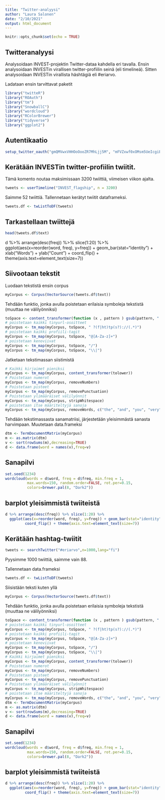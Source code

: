 ---
title: "Twitter-analyysi"
author: "Laura Salonen"
date: "2/10/2021"
output: html_document
---

```{r setup, include=FALSE}
knitr::opts_chunk$set(echo = TRUE)
```

## Twitteranalyysi

Analysoidaan INVEST-projektin Twitter-dataa kahdella eri tavalla. Ensin analysoidaan INVESTin virallisen twitter-profiilin seinä (eli timelineä).
Sitten analysoidaan INVESTin virallista häshtägiä eli #eriarvo.

Ladataan ensin tarvittavat paketit

```{r message=F}
library("twitteR")
library("ROAuth")
library("tm")
library("SnowballC")
library("wordcloud")
library("RColorBrewer")
library("tidyverse")
library("ggplot2")
```

## Autentikaatio
```{r message=F, echo=F}
setup_twitter_oauth("gmQMVwxVHHOoOooZR7MhLjj5M", "mFVZxwf0xOMsm5UeIcgiE7WtY9nRWv6NUB5u8keeXwiEr4rGM1", "373909376-T0MK4g5keyziBRQkGP4isyAcz1SdnhIwFpajyFX2", "qla3LKgZlxMRtK9dqrjCerGlF0voRIrYBcpLpsx30R0dx")
```

## Kerätään INVESTin twitter-profiilin twiitit.

Tämä komento noutaa maksimissaan 3200 twiittiä, viimeisen viikon ajalta.

```{r}
tweets <- userTimeline("INVEST_flagship", n = 3200)
```

Saimme 52 twiittiä. Tallennetaan kerätyt twiitit dataframeksi.

```{r message=F}
tweets.df <- twListToDF(tweets)
```

## Tarkastellaan twiittejä

```{r}
head(tweets.df$text)
```

d %>% arrange(desc(freq)) %>% slice(1:20) %>% 
  ggplot(aes(x=reorder(word, freq), y=freq)) + geom_bar(stat="identity") + xlab("Words") + ylab("Count") +
         coord_flip() + theme(axis.text=element_text(size=7))

## Siivootaan tekstit

Luodaan tekstistä ensin corpus

```{r}
myCorpus <- Corpus(VectorSource(tweets.df$text))
```

Tehdään funktio, jonka avulla poistetaan erilaisia symboleja tekstistä (muuttaa ne välilyönniksi)

```{r warning=F}
toSpace <- content_transformer(function (x , pattern ) gsub(pattern, " ", x))
# poistetaan kaikki tinyurl-osoitteet 
myCorpus <- tm_map(myCorpus, toSpace, " ?(f|ht)tp(s?)://(.*)")
# poistetaan kaikki profiili-tagit
myCorpus <- tm_map(myCorpus, toSpace, "@[A-Za-z]+")
# poistetaan kenoviivat
myCorpus <- tm_map(myCorpus, toSpace, "/")
myCorpus <- tm_map(myCorpus, toSpace, "\\|")
```

Jatketaan tekstimassan siistimistä

```{r warning=F}
# Kaikki kirjaimet pieniksi
myCorpus <- tm_map(myCorpus, content_transformer(tolower))
# Poistetaan numerot
myCorpus <- tm_map(myCorpus, removeNumbers)
# Poistetaan pisteet
myCorpus <- tm_map(myCorpus, removePunctuation)
# Poistetaan ylimääräiset välilyönnit
myCorpus <- tm_map(myCorpus, stripWhitespace)
# poistetaan itse määriteltyjä sanoja
myCorpus <- tm_map(myCorpus, removeWords, c("the", "and", "you", "very", "are", "for"))
```

Tehdään tekstimassasta sanamatriisi, järjestetään yleisimmästä sanasta harvimpaan.
Muutetaan data.frameksi

```{r}
dtm <- TermDocumentMatrix(myCorpus)
m <- as.matrix(dtm)
v <- sort(rowSums(m),decreasing=TRUE)
d <- data.frame(word = names(v),freq=v)
```

## Sanapilvi
```{r warning=F}
set.seed(1234)
wordcloud(words = d$word, freq = d$freq, min.freq = 1,
          max.words=150, random.order=FALSE, rot.per=0.15, 
          colors=brewer.pal(8, "Dark2"))
```
## barplot yleisimmistä twiiteistä

```{r}
d %>% arrange(desc(freq)) %>% slice(1:20) %>% 
  ggplot(aes(x=reorder(word, freq), y=freq)) + geom_bar(stat="identity") + xlab("Words") + ylab("Count") +
         coord_flip() + theme(axis.text=element_text(size=7))
```

## Kerätään hashtag-twiitit

```{r}
tweets <- searchTwitter("#eriarvo",n=1000,lang="fi")
```

Pyysimme 1000 twiittiä, saimme vain 88.

Tallennetaan data.frameksi

```{r message=F}
tweets.df <- twListToDF(tweets)
```

Siisistään teksti kuten yllä

```{r}
myCorpus <- Corpus(VectorSource(tweets.df$text))
```

Tehdään funktio, jonka avulla poistetaan erilaisia symboleja tekstistä (muuttaa ne välilyönniksi)

```{r warning=F}
toSpace <- content_transformer(function (x , pattern ) gsub(pattern, " ", x))
# poistetaan kaikki tinyurl-osoitteet 
myCorpus <- tm_map(myCorpus, toSpace, " ?(f|ht)tp(s?)://(.*)")
# poistetaan kaikki profiili-tagit
myCorpus <- tm_map(myCorpus, toSpace, "@[A-Za-z]+")
# poistetaan kenoviivat
myCorpus <- tm_map(myCorpus, toSpace, "/")
myCorpus <- tm_map(myCorpus, toSpace, "\\|")
# Kaikki kirjaimet pieniksi
myCorpus <- tm_map(myCorpus, content_transformer(tolower))
# Poistetaan numerot
myCorpus <- tm_map(myCorpus, removeNumbers)
# Poistetaan pisteet
myCorpus <- tm_map(myCorpus, removePunctuation)
# Poistetaan ylimääräiset välilyönnit
myCorpus <- tm_map(myCorpus, stripWhitespace)
# poistetaan itse määriteltyjä sanoja
myCorpus <- tm_map(myCorpus, removeWords, c("the", "and", "you", "very", "are", "for"))
dtm <- TermDocumentMatrix(myCorpus)
m <- as.matrix(dtm)
v <- sort(rowSums(m),decreasing=TRUE)
d <- data.frame(word = names(v),freq=v)
```

## Sanapilvi
```{r warning=F}
set.seed(1234)
wordcloud(words = d$word, freq = d$freq, min.freq = 1,
          max.words=150, random.order=FALSE, rot.per=0.15, 
          colors=brewer.pal(8, "Dark2"))
```

## barplot yleisimmistä twiiteistä

```{r}
d %>% arrange(desc(freq)) %>% slice(1:20) %>% 
  ggplot(aes(x=reorder(word, freq), y=freq)) + geom_bar(stat="identity") + xlab("Words") + ylab("Count") +
         coord_flip() + theme(axis.text=element_text(size=7))
```
